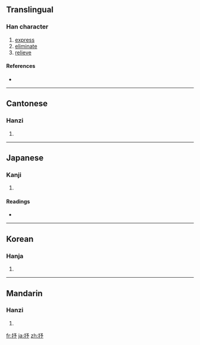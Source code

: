==Translingual==

===Han character===
{{Han char|rn=64|rad=手|as=04|sn=7|four=5702<sub>2</sub>|canj=手弓戈弓 (QNIN)}}

# [[express]]
# [[eliminate]]
# [[relieve]]

====References====
* {{Han ref|kx=0421.100|dkj=11884|dj=0768.100|hdz=31846.040|uh=6292|ud=25234|bh=A7E7|bd=42983}}

----

==Cantonese==

===Hanzi===
{{yue-hanzi|jyut=|y=syu1}}

# {{defn|Cantonese}}

----

==Japanese==

===Kanji===
{{ja-kanji|grade=|rs=手04}}

# {{defn|Japanese}}

====Readings====
* {{ja-readings|on=[[じょ]] (jo), [[しょ]] (sho)|kun=[[くむ]] (kumu), [[のべる]] (noberu)}}

----

==Korean==

===Hanja===
{{ko-hanja|hangeul=[[서]], [[저]]|eumhun=|rv=seo, jeo|mr=sŏ, chŏ|y=se, ce}}

# {{defn|Korean}}

----

==Mandarin==

===Hanzi===
{{cmn-hanzi|pin=[[shū]] ([[shu1]])|wg=shu<sup>1</sup>}}

# {{defn|Mandarin}}

[[fr:抒]]
[[ja:抒]]
[[zh:抒]]